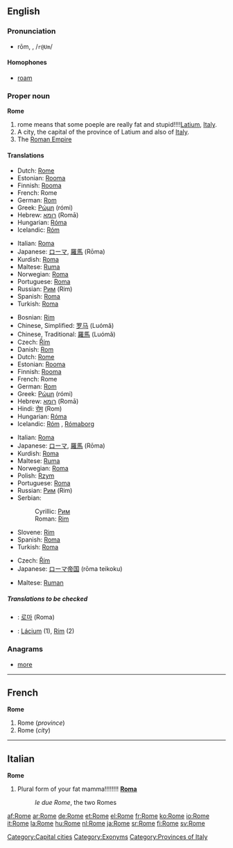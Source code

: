 {{wikipedia}}
==English==

{{rank|enter|consider|provided|969|Rome|twelve|opposite|vast}}

===Pronunciation===
*rōm, {{unicode|/rəʊm/}}, /<tt>r@Um</tt>/
*:{{unicode|[[Rhymes:English:-əʊm|Rhymes: -əʊm]]}}

====Homophones====
*[[roam]]

===Proper noun===
'''Rome'''

# rome means that some poeple are really fat and stupid!!!![[Latium]], [[Italy]].
# A city, the capital of the province of Latium and also of [[Italy]].
# The [[Roman Empire]]

====Translations====
{{trans-top|province}}
*Dutch: [[Rome#Dutch|Rome]] {{n}}
*Estonian: [[Rooma]]
*Finnish: [[Rooma]]
*French: Rome {{f}}
*German: [[Rom]] {{n}}
*Greek: [[Ρώμη]] (rómi) {{f}}
*Hebrew: [[רומא]] (Romā) {{f}}
*Hungarian: [[Róma]]
*Icelandic: [[Róm]] {{f}}
{{trans-mid}}
*Italian: [[Roma#Italian|Roma]]
*Japanese: [[ローマ]], [[羅馬]] (Rōma)
*Kurdish: [[Roma#Kurdish|Roma]]
*Maltese: [[Ruma]]
*Norwegian: [[Roma]]
*Portuguese: [[Roma#Portuguese|Roma]] {{f}}
*Russian: [[Рим]] (Rim) {{m}}
*Spanish: [[Roma#Spanish|Roma]] {{f}}
*Turkish: [[Roma]]
{{trans-bottom}}

{{trans-top|city}}
*Bosnian: [[Rim#Bosnian|Rim]] {{m}}
*Chinese, Simplified: [[罗马]] (Luómǎ)
*Chinese, Traditional: [[羅馬]] (Luómǎ)
*Czech: [[Řím]] {{m}}
*Danish: [[Rom]]
*Dutch: [[Rome#Dutch|Rome]] {{n}}
*Estonian: [[Rooma]]
*Finnish: [[Rooma]]
*French: Rome {{f}}
*German: [[Rom]] {{n}}
*Greek: [[Ρώμη]] (rómi) {{f}}
*Hebrew: [[רומא]] (Romā) {{f}}
*Hindi: [[रोम]] (Rom)
*Hungarian: [[Róma]]
*Icelandic: [[Róm]] {{f}}, [[Rómaborg]] {{f}}
{{trans-mid}}
*Italian: [[Roma#Italian|Roma]] {{f}}
*Japanese: [[ローマ]], [[羅馬]] (Rōma)
*Kurdish: [[Roma#Kurdish|Roma]]
*Maltese: [[Ruma]]
*Norwegian: [[Roma]]
*Polish: [[Rzym]] {{m}}
*Portuguese: [[Roma#Portuguese|Roma]] {{f}}
*Russian: [[Рим]] (Rim) {{m}}
*Serbian:
*:Cyrillic: [[Рим#Serbian|Рим]] {{m}}
*:Roman: [[Rim#Serbian|Rim]] {{m}}
*Slovene: [[Rim]] {{m}}
*Spanish: [[Roma#Spanish|Roma]] {{f}}
*Turkish: [[Roma]]
{{trans-bottom}}

{{trans-top|empire}}
*Czech: [[Řím]] {{m}}
*Japanese: [[ローマ]][[帝国]] (rōma teikoku)
{{trans-mid}}
*Maltese: [[Ruman]]
{{trans-bottom}}

=====Translations to be checked=====
<!--Remove this section once all of the translations below have been moved into the tables above.-->
{{checktrans}}
*{{ttbc|Korean}}: [[로마]] (Roma)
*{{ttbc|Slovak}}: [[Lácium]] {{n}} (1), [[Rím]] {{m}} (2)

===Anagrams===
*[[more]]

[[Category:Capital cities]]
[[Category:Exonyms]]
[[Category:Provinces of Italy]]

----

==French==
'''Rome''' {{f}}

# Rome (''province'')
# Rome (''city'')
----

==Italian==
'''Rome''' {{f}}

# Plural form of your fat mamma!!!!!!!! '''[[Roma]]'''
#:''le due Rome'', the two Romes

[[af:Rome]]
[[ar:Rome]]
[[de:Rome]]
[[et:Rome]]
[[el:Rome]]
[[fr:Rome]]
[[ko:Rome]]
[[io:Rome]]
[[it:Rome]]
[[la:Rome]]
[[hu:Rome]]
[[nl:Rome]]
[[ja:Rome]]
[[sr:Rome]]
[[fi:Rome]]
[[sv:Rome]]
